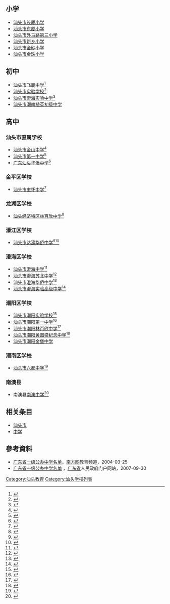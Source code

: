 {{Dablink|本条目为辅助条目列汕头市省一级学校，主条目'''[[汕头市|汕头市]]'''。}}
==小学==
*[[汕头市长厦小学|汕头市长厦小学]]
*[[汕头市东厦小学|汕头市东厦小学]]
*[[汕头市外马路第三小学|汕头市外马路第三小学]]
*[[汕头市新乡小学|汕头市新乡小学]]
*[[汕头市金砂小学|汕头市金砂小学]]
*[[汕头市金珠小学|汕头市金珠小学]]
==初中==
*[[汕头市飞厦中学|汕头市飞厦中学]]<ref>{{cite web |url=http://feixia.stedu.net/ |title=存档副本 |accessdate=2013-06-23 |deadurl=yes |archiveurl=https://web.archive.org/web/20130114194638/http://feixia.stedu.net/ |archivedate=2013-01-14 }}</ref>
*[[汕头市实验学校|汕头市实验学校]]<ref>{{cite web |url=http://stssyxx.stedu.net/ |title=存档副本 |accessdate=2009-03-03  |deadurl=yes |archiveurl=https://web.archive.org/web/20081219095734/http://stssyxx.stedu.net/ |archivedate=2008-12-19 }}</ref>
*[[汕头市澄海实验中学|汕头市澄海实验中学]]<ref>{{Cite web |url=http://www.sy-school.com/ |title=存档副本 |access-date=2008-07-17 |archive-url=https://web.archive.org/web/20080624225835/http://sy-school.com/ |archive-date=2008-06-24 |dead-url=yes }}</ref>
*[[汕头市潮南植英初级中学|汕头市潮南植英初级中学]]
==高中==
===汕头市直属学校===
*[[汕头市金山中学|汕头市金山中学]]<ref>{{cite web |url=http://jszx.stedu.net/ |title=存档副本 |accessdate=2008-07-17 |deadurl=yes |archiveurl=https://web.archive.org/web/20080506213905/http://jszx.stedu.net/ |archivedate=2008-05-06 }}</ref>
*[[汕头市第一中学|汕头市第一中学]]<ref>{{cite web |url=http://stdyzx.stedu.net/ |title=存档副本 |accessdate=2015-04-08  |deadurl=yes |archiveurl=https://web.archive.org/web/20150222221932/http://stdyzx.stedu.net/ |archivedate=2015-02-22 }}</ref>
*[[广东汕头华侨中学|广东汕头华侨中学]]<ref>{{Cite web |url=http://stqz.stedu.net/ |title=存档副本 |access-date=2008-07-17 |archive-date=2016-06-27 |archive-url=https://web.archive.org/web/20160627123609/http://stqz.stedu.net/ |dead-url=yes }}</ref>
===金平区学校===
*[[汕头市聿怀中学|汕头市聿怀中学]]<ref>{{Cite web |url=http://yhzx.stedu.net/ |title=存档副本 |accessdate=2008-07-17 |archive-date=2012-04-18 |archive-url=https://web.archive.org/web/20120418103114/http://yhzx.stedu.net/ |dead-url=yes }}</ref>
===龙湖区学校===
*[[汕头经济特区林百欣中学|汕头经济特区林百欣中学]]<ref>{{cite web |url=http://stlbxzx.stedu.net/ |title=存档副本 |accessdate=2017-06-12 |deadurl=yes |archiveurl=https://web.archive.org/web/20080803114150/http://stlbxzx.stedu.net/ |archivedate=2008-08-03 }}</ref>
===濠江区学校===
*[[汕头市达濠华侨中学|汕头市达濠华侨中学]]<ref>{{cite web |url=http://www.dhqz.net/ |title=存档副本 |accessdate=2011-11-18 |deadurl=yes |archiveurl=https://web.archive.org/web/20111115025231/http://www.dhqz.net/ |archivedate=2011-11-15 }}</ref><ref>{{Cite web |url=http://www.stedu.net/read_news.aspx?id=13067 |title=达濠华侨中学隆重举行省一级学校揭牌仪式  汕头教育信息网 2011.11.18 |access-date=2011-11-18 |archive-date=2016-03-04 |archive-url=https://web.archive.org/web/20160304094239/http://www.stedu.net/read_news.aspx?id=13067 |dead-url=no }}</ref>
===澄海区学校===
*[[汕头市澄海中学|汕头市澄海中学]]<ref>{{cite web |url=http://chzx.stedu.net/ |title=存档副本 |accessdate=2008-07-17 |deadurl=yes |archiveurl=https://web.archive.org/web/20080622230145/http://chzx.stedu.net/ |archivedate=2008-06-22 }}</ref>
*[[汕头市澄海苏北中学|汕头市澄海苏北中学]]<ref>{{cite web |url=http://sb.stedu.net/ |title=存档副本 |accessdate=2008-07-17 |deadurl=yes |archiveurl=https://web.archive.org/web/20080521075016/http://sb.stedu.net/ |archivedate=2008-05-21 }}</ref>
*[[汕头市澄海华侨中学|汕头市澄海华侨中学]]<ref>{{cite web |url=http://chqz.stedu.net/ |title=存档副本 |accessdate=2008-07-17 |deadurl=yes |archiveurl=https://web.archive.org/web/20080705193327/http://chqz.stedu.net/ |archivedate=2008-07-05 }}</ref>
*[[汕头市澄海实验高级中学|汕头市澄海实验高级中学]]<ref>{{cite web |url=http://chsygz.stedu.net/ |title=存档副本 |accessdate=2008-07-17 |deadurl=yes |archiveurl=https://web.archive.org/web/20080703020417/http://chsygz.stedu.net/ |archivedate=2008-07-03 }}</ref>
===潮阳区学校===
*[[汕头市潮阳实验学校|汕头市潮阳实验学校]]<ref>{{Cite web |url=http://www.cysy.com.cn/ |title=存档副本 |access-date=2008-07-17 |archive-date=2021-01-23 |archive-url=https://web.archive.org/web/20210123113531/https://cysy.com.cn/ |dead-url=no }}</ref>
*[[汕头市潮阳第一中学|汕头市潮阳第一中学]]<ref>{{Cite web |url=http://cyyz.stedu.net/ |title=存档副本 |access-date=2008-07-17 |archive-date=2016-04-09 |archive-url=https://web.archive.org/web/20160409223430/http://cyyz.stedu.net/ |dead-url=yes }}</ref>
*[[汕头市潮阳林百欣中学|汕头市潮阳林百欣中学]]<ref>{{Cite web |url=http://cylbx.stedu.net/ |title=存档副本 |access-date=2008-07-17 |archive-date=2009-09-17 |archive-url=https://web.archive.org/web/20090917081005/http://cylbx.stedu.net/ |dead-url=yes }}</ref>
*[[汕头市潮阳黄图盛纪念中学|汕头市潮阳黄图盛纪念中学]]<ref>{{Cite web |url=http://hts.stedu.net/ |title=存档副本 |access-date=2008-07-17 |archive-date=2007-08-14 |archive-url=https://web.archive.org/web/20070814002424/http://hts.stedu.net/ |dead-url=yes }}</ref>
*[[汕头市潮阳金堡中学|汕头市潮阳金堡中学]]

===潮南区学校===
*[[汕头市六都中学|汕头市六都中学]]<ref>{{Cite web |url=http://ldzx.stedu.net/ |title=存档副本 |access-date=2008-07-17 |archive-url=https://web.archive.org/web/20080618174447/http://ldzx.stedu.net/ |archive-date=2008-06-18 |dead-url=yes }}</ref>

===南澳县===
*南澳县[[南澳中学|南澳中学]]<ref>{{Cite web |url=http://nanao.stedu.net/ |title=存档副本 |access-date=2008-07-17 |archive-date=2016-04-09 |archive-url=https://web.archive.org/web/20160409223850/http://nanao.stedu.net/ |dead-url=yes }}</ref>

==相关条目==
*[[汕头市|汕头市]]
*[[中学|中学]]

==參考資料==
<div class="references-small">
*[https://web.archive.org/web/20080615212800/http://www.southcn.com/edu/gdjiaoyu/200403250445.htm 广东省一级公办中学名单]，[[南方网|南方网]]教育频道，2004-03-25
*[http://www.gd.gov.cn/wsbs/ztfw/ztfwet/etjyxx/200709/t20070930_29442.htm 广东省一级公办中学名单] {{Wayback|url=http://www.gd.gov.cn/wsbs/ztfw/ztfwet/etjyxx/200709/t20070930_29442.htm |date=20131017174007 }}，[[广东省|广东省]]人民政府门户网站，2007-09-30 
<references />
</div>
[[Category:汕头教育|Category:汕头教育]]
[[Category:汕头学校列表|Category:汕头学校列表]]